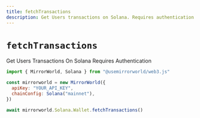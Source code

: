 ```yaml
---
title: fetchTransactions
description: Get Users transactions on Solana. Requires authentication
---
```


# `fetchTransactions`

Get Users Transactions On Solana Requires Authentication

```js
import { MirrorWorld, Solana } from "@usemirrorworld/web3.js"

const mirrorworld = new MirrorWorld({
  apiKey: "YOUR_API_KEY",
  chainConfig: Solana("mainnet"),
})

await mirrorworld.Solana.Wallet.fetchTransactions()
```